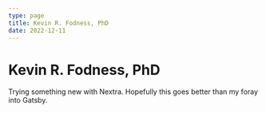 ```yaml
---
type: page
title: Kevin R. Fodness, PhD
date: 2022-12-11
---
```


# Kevin R. Fodness, PhD

Trying something new with Nextra. Hopefully this goes better than my foray into Gatsby.
